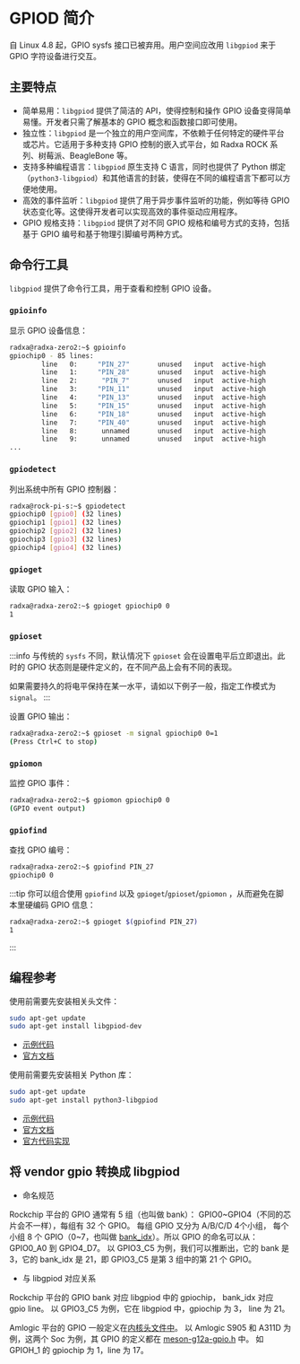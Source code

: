 # GPIOD 简介

自 Linux 4.8 起，GPIO sysfs 接口已被弃用。用户空间应改用 `libgpiod` 来于 GPIO 字符设备进行交互。

## 主要特点

- 简单易用：`libgpiod` 提供了简洁的 API，使得控制和操作 GPIO 设备变得简单易懂。开发者只需了解基本的 GPIO 概念和函数接口即可使用。
- 独立性：`libgpiod` 是一个独立的用户空间库，不依赖于任何特定的硬件平台或芯片。它适用于多种支持 GPIO 控制的嵌入式平台，如 Radxa ROCK 系列、树莓派、BeagleBone 等。
- 支持多种编程语言：`libgpiod` 原生支持 C 语言，同时也提供了 Python 绑定（`python3-libgpiod`）和其他语言的封装，使得在不同的编程语言下都可以方便地使用。
- 高效的事件监听：`libgpiod` 提供了用于异步事件监听的功能，例如等待 GPIO 状态变化等。这使得开发者可以实现高效的事件驱动应用程序。
- GPIO 规格支持：`libgpiod` 提供了对不同 GPIO 规格和编号方式的支持，包括基于 GPIO 编号和基于物理引脚编号两种方式。

## 命令行工具

`libgpiod` 提供了命令行工具，用于查看和控制 GPIO 设备。

### `gpioinfo`

显示 GPIO 设备信息：

```bash
radxa@radxa-zero2:~$ gpioinfo
gpiochip0 - 85 lines:
        line   0:     "PIN_27"       unused   input  active-high
        line   1:     "PIN_28"       unused   input  active-high
        line   2:      "PIN_7"       unused   input  active-high
        line   3:     "PIN_11"       unused   input  active-high
        line   4:     "PIN_13"       unused   input  active-high
        line   5:     "PIN_15"       unused   input  active-high
        line   6:     "PIN_18"       unused   input  active-high
        line   7:     "PIN_40"       unused   input  active-high
        line   8:      unnamed       unused   input  active-high
        line   9:      unnamed       unused   input  active-high
...
```

### `gpiodetect`

列出系统中所有 GPIO 控制器：

```bash
radxa@rock-pi-s:~$ gpiodetect
gpiochip0 [gpio0] (32 lines)
gpiochip1 [gpio1] (32 lines)
gpiochip2 [gpio2] (32 lines)
gpiochip3 [gpio3] (32 lines)
gpiochip4 [gpio4] (32 lines)
```

### `gpioget`

读取 GPIO 输入：

```bash
radxa@radxa-zero2:~$ gpioget gpiochip0 0
1
```

### `gpioset`

:::info
与传统的 `sysfs` 不同，默认情况下 `gpioset` 会在设置电平后立即退出。此时的 GPIO 状态则是硬件定义的，在不同产品上会有不同的表现。

如果需要持久的将电平保持在某一水平，请如以下例子一般，指定工作模式为 `signal`。
:::

设置 GPIO 输出：

```bash
radxa@radxa-zero2:~$ gpioset -m signal gpiochip0 0=1
(Press Ctrl+C to stop)
```

### `gpiomon`

监控 GPIO 事件：

```bash
radxa@radxa-zero2:~$ gpiomon gpiochip0 0
(GPIO event output)
```

### `gpiofind`

查找 GPIO 编号：

```bash
radxa@radxa-zero2:~$ gpiofind PIN_27
gpiochip0 0
```

:::tip
你可以组合使用 `gpiofind` 以及 `gpioget`/`gpioset`/`gpiomon` ，从而避免在脚本里硬编码 GPIO 信息：

```bash
radxa@radxa-zero2:~$ gpioget $(gpiofind PIN_27)
1
```

:::

## 编程参考

<Tabs queryString="lang">
<TabItem value="C">

使用前需要先安装相关头文件：

```bash
sudo apt-get update
sudo apt-get install libgpiod-dev
```

- [示例代码](https://git.kernel.org/pub/scm/libs/libgpiod/libgpiod.git/tree/examples)
- [官方文档](https://libgpiod.readthedocs.io/en/latest/index.html)

</TabItem>
<TabItem value="Python">

使用前需要先安装相关 Python 库：

```bash
sudo apt-get update
sudo apt-get install python3-libgpiod
```

- [示例代码](https://git.kernel.org/pub/scm/libs/libgpiod/libgpiod.git/tree/bindings/python/examples)
- [官方文档](https://libgpiod.readthedocs.io/en/latest/index.html)
- [官方代码实现](https://git.kernel.org/pub/scm/libs/libgpiod/libgpiod.git/tree/bindings/python/gpiod)

</TabItem>
</Tabs>

## 将 vendor gpio 转换成 libgpiod

<Tabs queryString="vendorTolibgpiod">

<TabItem value="Rokchip">

- 命名规范

Rockchip 平台的 GPIO 通常有 5 组（也叫做 bank）： GPIO0~GPIO4（不同的芯片会不一样），每组有 32 个 GPIO。
每组 GPIO 又分为 A/B/C/D 4个小组， 每个小组 8 个 GPIO（0~7，也叫做 [bank_idx](https://github.com/torvalds/linux/blob/master/include/dt-bindings/pinctrl/rockchip.h)）。所以 GPIO 的命名可以从： GPIO0_A0 到 GPIO4_D7。
以 GPIO3_C5 为例，我们可以推断出，它的 bank 是 3，它的 bank_idx 是 21，即 GPIO3_C5 是第 3 组中的第 21 个 GPIO。 

- 与 libgpiod 对应关系

Rockchip 平台的 GPIO bank 对应 libgpiod 中的 gpiochip， bank_idx 对应 gpio line。
以 GPIO3_C5 为例，它在 libgpiod 中，gpiochip 为 3， line 为 21。

</TabItem>

<TabItem value="Amlogic">

Amlogic 平台的 GPIO 一般定义在[内核头文件中](https://github.com/torvalds/linux/blob/master/include/dt-bindings/gpio/)。
以 Amlogic S905 和 A311D 为例，这两个 Soc 为例，其 GPIO 的定义都在 [meson-g12a-gpio.h](https://github.com/torvalds/linux/blob/master/include/dt-bindings/gpio/meson-g12a-gpio.h) 中。
如 GPIOH_1 的 gpiochip 为 1，line 为 17。

</TabItem>

</Tabs>
